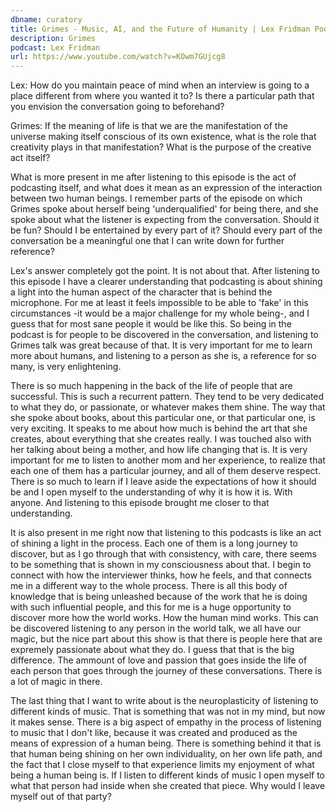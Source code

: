 ```yaml
---
dbname: curatory
title: Grimes - Music, AI, and the Future of Humanity | Lex Fridman Podcast #281
description: Grimes
podcast: Lex Fridman
url: https://www.youtube.com/watch?v=KOwm7GUjcg8
---
```


Lex: How do you maintain peace of mind when an interview is going to a place different from where you wanted it to? Is there a particular path that you envision the conversation going to beforehand?

Grimes: If the meaning of life is that we are the manifestation of the universe making itself conscious of its own existence, what is the role that creativity plays in that manifestation? What is the purpose of the creative act itself?

What is more present in me after listening to this episode is the act of podcasting itself, and what does it mean as an expression of the interaction between two human beings. I remember parts of the episode on which Grimes spoke about herself being 'underqualified' for being there, and she spoke about what the listener is expecting from the conversation. Should it be fun? Should I be entertained by every part of it? Should every part of the conversation be a meaningful one that I can write down for further reference?

Lex's answer completely got the point. It is not about that. After listening to this episode I have a clearer understanding that podcasting is about shining a light into the human aspect of the character that is behind the microphone. For me at least it feels impossible to be able to 'fake' in this circumstances -it would be a major challenge for my whole being-, and I guess that for most sane people it would be like this. So being in the podcast is for people to be discovered in the conversation, and listening to Grimes talk was great because of that. It is very important for me to learn more about humans, and listening to a person as she is, a reference for so many, is very enlightening.

There is so much happening in the back of the life of people that are successful. This is such a recurrent pattern. They tend to be very dedicated to what they do, or passionate, or whatever makes them shine. The way that she spoke about books, about this particular one, or that particular one, is very exciting. It speaks to me about how much is behind the art that she creates, about everything that she creates really. I was touched also with her talking about being a mother, and how life changing that is. It is very important for me to listen to another mom and her experience, to realize that each one of them has a particular journey, and all of them deserve respect. There is so much to learn if I leave aside the expectations of how it should be and I open myself to the understanding of why it is how it is. With anyone. And listening to this episode brought me closer to that understanding.

It is also present in me right now that listening to this podcasts is like an act of shining a light in the process. Each one of them is a long journey to discover, but as I go through that with consistency, with care, there seems to be something that is shown in my consciousness about that. I begin to connect with how the interviewer thinks, how he feels, and that connects me in a different way to the whole process. There is all this body of knowledge that is being unleashed because of the work that he is doing with such influential people, and this for me is a huge opportunity to discover more how the world works. How the human mind works. This can be discovered listening to any person in the world talk, we all have our magic, but the nice part about this show is that there is people here that are expremely passionate about what they do. I guess that that is the big difference. The ammount of love and passion that goes inside the life of each person that goes through the journey of these conversations. There is a lot of magic in there.

The last thing that I want to write about is the neuroplasticity of listening to different kinds of music. That is something that was not in my mind, but now it makes sense. There is a big aspect of empathy in the process of listening to music that I don't like, because it was created and produced as the means of expression of a human being. There is something behind it that is that human being shining on her own individuality, on her own life path, and the fact that I close myself to that experience limits my enjoyment of what being a human being is. If I listen to different kinds of music I open myself to what that person had inside when she created that piece. Why would I leave myself out of that party?
